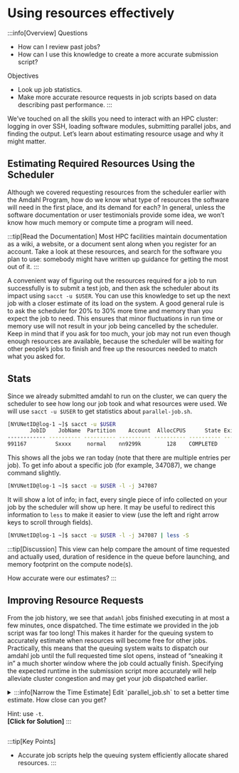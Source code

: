 # Using resources effectively
:::info[Overview]
Questions
-   How can I review past jobs?
-   How can I use this knowledge to create a more accurate submission script?

Objectives
-   Look up job statistics.
-   Make more accurate resource requests in job scripts based on data describing past performance.
:::

We’ve touched on all the skills you need to interact with an HPC cluster: logging in over SSH, loading software modules, submitting parallel jobs, and finding the output. Let’s learn about estimating resource usage and why it might matter.

## Estimating Required Resources Using the Scheduler
Although we covered requesting resources from the scheduler earlier with the Amdahl Program, how do we know what type of resources the software will need in the first place, and its demand for each? In general, unless the software documentation or user testimonials provide some idea, we won’t know how much memory or compute time a program will need.

:::tip[Read the Documentation]
Most HPC facilities maintain documentation as a wiki, a website, or a document sent along when you register for an account. Take a look at these resources, and search for the software you plan to use: somebody might have written up guidance for getting the most out of it.
:::

A convenient way of figuring out the resources required for a job to run successfully is to submit a test job, and then ask the scheduler about its impact using `sacct -u $USER`. You can use this knowledge to set up the next job with a closer estimate of its load on the system. A good general rule is to ask the scheduler for 20% to 30% more time and memory than you expect the job to need. This ensures that minor fluctuations in run time or memory use will not result in your job being cancelled by the scheduler. Keep in mind that if you ask for too much, your job may not run even though enough resources are available, because the scheduler will be waiting for other people’s jobs to finish and free up the resources needed to match what you asked for.

## Stats
Since we already submitted amdahl to run on the cluster, we can query the scheduler to see how long our job took and what resources were used. We will use `sacct -u $USER` to get statistics about `parallel-job.sh`.
```bash
[NYUNetID@log-1 ~]$ sacct -u $USER
       JobID    JobName  Partition    Account  AllocCPUS      State ExitCode
------------ ---------- ---------- ---------- ---------- ---------- --------
991167         Sxxxx     normal    nn9299k        128    COMPLETED      0:0
```
This shows all the jobs we ran today (note that there are multiple entries per job). To get info about a specific job (for example, 347087), we change command slightly.
```bash
[NYUNetID@log-1 ~]$ sacct -u $USER -l -j 347087
```
It will show a lot of info; in fact, every single piece of info collected on your job by the scheduler will show up here. It may be useful to redirect this information to `less` to make it easier to view (use the left and right arrow keys to scroll through fields).

```bash
[NYUNetID@log-1 ~]$ sacct -u $USER -l -j 347087 | less -S
```

:::tip[Discussion]
This view can help compare the amount of time requested and actually used, duration of residence in the queue before launching, and memory footprint on the compute node(s).

How accurate were our estimates?
:::

## Improving Resource Requests
From the job history, we see that `amdahl` jobs finished executing in at most a few minutes, once dispatched. The time estimate we provided in the job script was far too long! This makes it harder for the queuing system to accurately estimate when resources will become free for other jobs. Practically, this means that the queuing system waits to dispatch our amdahl job until the full requested time slot opens, instead of “sneaking it in” a much shorter window where the job could actually finish. Specifying the expected runtime in the submission script more accurately will help alleviate cluster congestion and may get your job dispatched earlier.

<details>
<summary>
:::info[Narrow the Time Estimate]
Edit `parallel_job.sh` to set a better time estimate. How close can you get?

Hint: use `-t`. <br />
**[Click for Solution]**
:::
</summary>
:::tip[Solution]
The following line tells Slurm that our job should finish within 2 minutes:
```bash
#SBATCH -t 00:02:00
```
:::
</details>

:::tip[Key Points]
-   Accurate job scripts help the queuing system efficiently allocate shared resources.
:::
